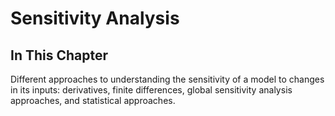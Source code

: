 # Sensitivity Analysis

## In This Chapter

Different approaches to understanding the sensitivity of a model to changes in its inputs: derivatives, finite differences, global sensitivity analysis approaches, and statistical approaches.